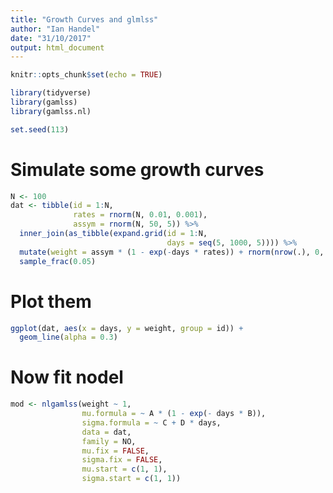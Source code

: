 ```yaml
---
title: "Growth Curves and glmlss"
author: "Ian Handel"
date: "31/10/2017"
output: html_document
---
```


```r
knitr::opts_chunk$set(echo = TRUE)
```

```r
library(tidyverse)
library(gamlss)
library(gamlss.nl)

set.seed(113)
```

# Simulate some growth curves
```r
N <- 100
dat <- tibble(id = 1:N,
              rates = rnorm(N, 0.01, 0.001),
              assym = rnorm(N, 50, 5)) %>% 
  inner_join(as_tibble(expand.grid(id = 1:N,
                                   days = seq(5, 1000, 5)))) %>% 
  mutate(weight = assym * (1 - exp(-days * rates)) + rnorm(nrow(.), 0, 1)) %>% 
  sample_frac(0.05)
```

# Plot them
```r

ggplot(dat, aes(x = days, y = weight, group = id)) +
  geom_line(alpha = 0.3)
```

# Now fit nodel
```r
mod <- nlgamlss(weight ~ 1,
                mu.formula = ~ A * (1 - exp(- days * B)),
                sigma.formula = ~ C + D * days,
                data = dat,
                family = NO,
                mu.fix = FALSE,
                sigma.fix = FALSE,
                mu.start = c(1, 1),
                sigma.start = c(1, 1))
```

